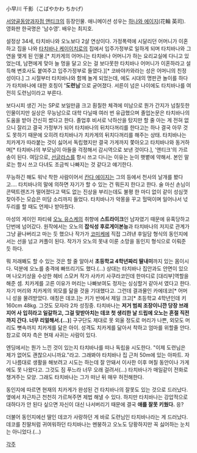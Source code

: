 小早川 千影（こばやかわ ちかげ）

[[서양골동양과자점 앤티크]]의 등장인물. 애니메이션 성우는 [[하나와 에이지]](花輪 英司). 영화판 한국명은 '남수영'. 배우는 최지호.

설정상 34세, 타치바나와 오노보다 2살 연상이다. 가정폭력에 시달리던 어머니가 이혼하고 집을 나와 [[타치바나 케이이치로]]의 집에서 입주가정부로 일하게 되며 타치바나와 그 연을 맺게 된 인물.[* 치카게의 어머니는 타치바나 어머니가 하는 요리교실에 다니고 있었는데, 남편에게 맞아 늘 멍을 달고 오는 걸 보다못한 타치바나 어머니가 이혼하라고 설득해 변호사도 붙여주고 입주가정부로 들였다.][* 코바야카와라는 성은 어머니의 친정 성이다.] 그 시절부터 타치바나와 함께 놀게 되었는데, 에도 시대의 명판관 놀이를 하다가 타치바나에 대한 호칭이 ''''도련님''''으로 굳어졌다. 서른이 넘은 나이에도 타치바나를 여전히 도련님이라고 부른다.

보다시피 생긴 거는 SP로 보일만큼 크고 훤칠한 체격에 미남으로 뭔가 간지가 넘칠듯한 인물이지만 실상은 무능남으로 대학 다닐때 여러 번 유급했으며 졸업논문은 타치바나의 도움을 받아 간신히 썼다고 한다. 졸업후 비서로 낙하산을 탔지만 할 줄 아는 게 전혀 없으니 잘리고 결국 가정부가 되어 타치바나의 뒤치다꺼리를 한다고는 하나 결국 아무 것도 못하기 때문에 오히려 타치바나가 치카게의 뒤치다꺼리를 해주는 상태. 타치바나는 치카게가 따라붙는 것이 싫어서 독립했지만 결국 가게까지 쫓아오고 타치바나와 동거하며[* 타치바나의 부모님이 아들을 걱정해서 감시역으로 보낸 것이다.], '앤티크'의 가르송이 된다. 여담으로, [[선글라스]]를 항시 쓰고 다니는 이유는 눈이 햇볕에 약해서. 본인 말로는 항시 쓰고 다녀도 조금씩 나빠지는 것 같다고 얘기한다. 

무능하긴 해도 워낙 착한 사람이어서 [[칸다 에이지]]는 그의 등에서 천사의 날개를 봤다고…. 타치바나의 말에 의하면 자기가 할 수 있는 건 뭐든지 한다고 한다. 술 마신 손님이 콘택트렌즈가 떨어졌다고 택도 없는 진상을 부리는데도 불평 한 마디 없이 같이 성심껏 찾아주는 모습은 미담 소리까지 들었다. 타치바나가 악몽을 꾸고 헐떡이며 일어나서 넋두리를 할 때도 언제나 받아줬다.

마성의 게이인 파티쉐 [[오노 유스케]]의 취향에 '''스트라이크'''인 남자였기 때문에 유혹당하고 단번에 넘어갔다. 원작에서는 오노의 '''잡식성 후로게이본능'''과 타치바나의 저지로 관계가 그냥 끝나버리고 마는 듯 했으나 작가가 [[코미케]]에 직접 그려낸 후일담 형식의 동인지에서는 선을 넘고 커플이 된다. 작가가 오노의 못내 이룬 소망을 동인지 형식으로 이뤄준 듯 하다.

뭐 저래봬도 할 수 있는 것은 할 줄 알아서 '''초등학교 4학년짜리 딸내미'''까지 있는 몸이시다. 덕분에 오노를 충격에 빠뜨리기도 했다.(…) 상대는 타치바나 집안과도 안면이 있으며 나오키상을 수상한 헤비 스모커 작가 사카키 사쿠라코인데 한마디로 [대리부]역할을 해준 셈. 치카게를 고른 이유가 머리는 나빠보여도 정자는 싱싱할거 같아서 였다고 한다. 자기 머리와 치카게의 외모를 닮을 것을 기대했다고. 그런데 결과물인 카에데코[* 어머니 성을 물려받았다. 애칭은 데코.]는 키가 반에서 제일 크고[* 초등학교 4학년인데 키 160cm 48kg. 그것도 모자라 2차 성징중. 타치바나는 '''저거 범죄 조장이니깐 당장 브래지어 사 입히라고 일갈하고, 그걸 맞받아치는 데코 첫 생리한 날 드립에 오노는 혼절 직전까지 간다. 너무 리얼해서.(…)'''] 구구단도 제대로 못 외울 정도로 머리가 나쁜, 외모도 머리도 뼛속까지 치카게를 닮은 아이. 성격도 치카게를 닮아서 착하고 엄마를 위할줄 안다. 참고로 여자 측은 현재 사귀는 사람이 있다. 

엔딩에서는 뭔가 느낀 것이 있는지 타치바나를 떠나 독립을 시도한다. "이제 도련님은 제가 없어도 괜찮으시니까요."라고. 그래봐야 타치바나 집 근처 50m에 있는 아파트. 자기 나름대로 생활을 해보려고 시도는 하는데 잘 안돼서 이사한 이후 며칠 동안이나 가게에도 못 나왔다고. 그것도 짐 푸느라 너무 오래 걸려서(...) 타치바나가 매일같이 전화로 챙겨주는 모양. 그래도 타치바나는 그가 떠난 뒤 매우 허전해한다.

동인지에 따르면 현재의 치카게가 완성된 건 타치바나의 잘못도 있는 것으로 드러났다. 옆에서 차근차근 천천히 가르쳐주면 제법 해낼 수 있다. 하지만 타치바나는 강압적으로 대하다가 안 된다 싶으면 자신이 대신 나서버리기 때문에 결국 '''애를 잘못 키웠다.''' 응?

더불어 동인지에선 딸인 데코가 사랑하던 게 바로 도련님인 타치바나라는 게 드러났다. 데코를 친딸처럼 귀여워하던 타치바나는 멘붕하고 오노도 당황하지만 꼭 싫어하는 눈치는 아니었다.(...)

[[각주]]
